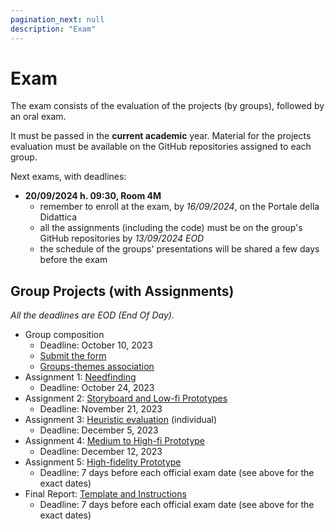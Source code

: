 ```yaml
---
pagination_next: null
description: "Exam"
---
```


# Exam

The exam consists of the evaluation of the projects (by groups), followed by an oral exam.

It must be passed in the **current academic** year. Material for the projects evaluation must be available on the GitHub repositories assigned to each group.

Next exams, with deadlines:

- **20/09/2024 h. 09:30, Room 4M**
  - remember to enroll at the exam, by *16/09/2024*, on the Portale della Didattica
  - all the assignments (including the code) must be on the group's GitHub repositories by *13/09/2024 EOD*
  - the schedule of the groups' presentations will be shared a few days before the exam

## Group Projects (with Assignments)

*All the deadlines are EOD (End Of Day).*

- Group composition
  - Deadline: October 10, 2023
  - [Submit the form](https://forms.gle/R83Yd2LysdNWrXeT9)
  - [Groups-themes association](https://docs.google.com/spreadsheets/d/1onS_mR75WWrs4NwDaIapE9KAfhRxd1jm8KXIem5h_nY)
- Assignment 1: [Needfinding](https://polito-hci-2023.github.io/materials/assignments/A1-needfinding.pdf)
  - Deadline: October 24, 2023
- Assignment 2: [Storyboard and Low-fi Prototypes](https://polito-hci-2023.github.io/materials/assignments/A2-storyboard-paper-prototypes.pdf)
  - Deadline: November 21, 2023
- Assignment 3: [Heuristic evaluation](https://polito-hci-2023.github.io/materials/assignments/A3-heuristic-evaluation.pdf) (individual)
  - Deadline: December 5, 2023
- Assignment 4: [Medium to High-fi Prototype](https://polito-hci-2023.github.io/materials/assignments/A4-mid-to-hi-fidelity.pdf)
  - Deadline: December 12, 2023
- Assignment 5: [High-fidelity Prototype](https://polito-hci-2023.github.io/materials/assignments/A5-high-fidelity-prototype.pdf)
  - Deadline: 7 days before each official exam date (see above for the exact dates)
- Final Report: [Template and Instructions](https://polito-hci-2023.github.io/materials/assignments/final-report-instructions.pdf)
  - Deadline: 7 days before each official exam date (see above for the exact dates)
